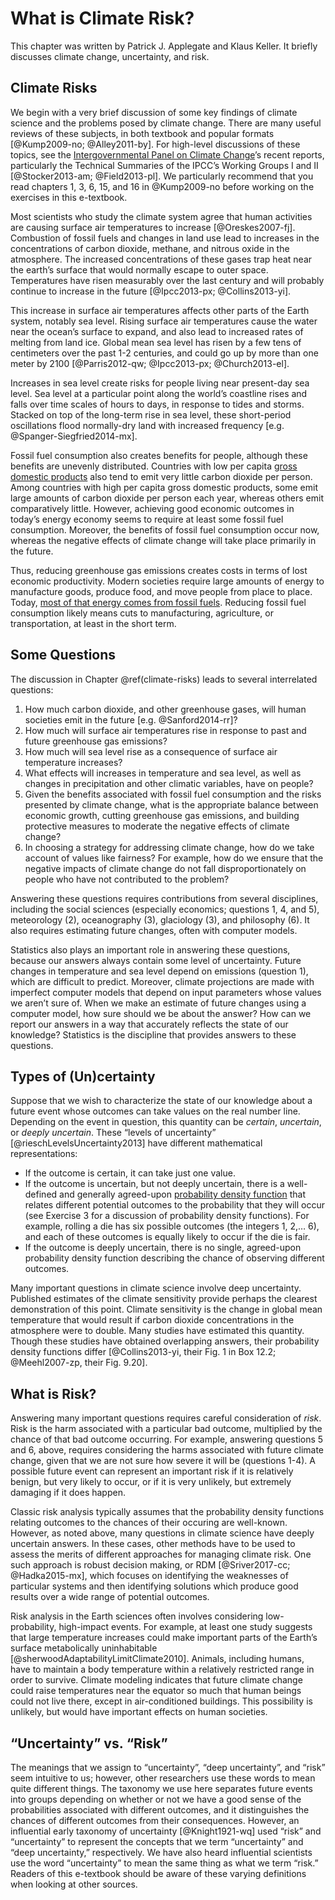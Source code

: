 \mainmatter

# What is Climate Risk?

This chapter was written by Patrick J. Applegate and Klaus Keller. It briefly discusses climate change, uncertainty, and risk.

## Climate Risks

We begin with a very brief discussion of some key findings of climate science and the problems posed by climate change.  There are many useful reviews of these subjects, in both textbook and popular formats [@Kump2009-no; @Alley2011-by].  For high-level discussions of these topics, see the [Intergovernmental Panel on Climate Change](http://www.ipcc.ch/index.htm)'s recent reports, particularly the Technical Summaries of the IPCC's Working Groups I and II [@Stocker2013-am; @Field2013-pl].  We particularly recommend that you read chapters 1, 3, 6, 15, and 16 in @Kump2009-no before working on the exercises in this e-textbook.

Most scientists who study the climate system agree that human activities are causing surface air temperatures to increase [@Oreskes2007-fj].  Combustion of fossil fuels and changes in land use lead to increases in the concentrations of carbon dioxide, methane, and nitrous oxide in the atmosphere.  The increased concentrations of these gases trap heat near the earth's surface that would normally escape to outer space.  Temperatures have risen measurably over the last century and will probably continue to increase in the future [@Ipcc2013-px; @Collins2013-yi].

This increase in surface air temperatures affects other parts of the Earth system, notably sea level.  Rising surface air temperatures cause the water near the ocean's surface to expand, and also lead to increased rates of melting from land ice.  Global mean sea level has risen by a few tens of centimeters over the past 1-2 centuries, and could go up by more than one meter by 2100 [@Parris2012-qw; @Ipcc2013-px; @Church2013-el].

Increases in sea level create risks for people living near present-day sea level.  Sea level at a particular point along the world's coastline rises and falls over time scales of hours to days, in response to tides and storms.  Stacked on top of the long-term rise in sea level, these short-period oscillations flood normally-dry land with increased frequency [e.g. @Spanger-Siegfried2014-mx].

Fossil fuel consumption also creates benefits for people, although these benefits are unevenly distributed.  Countries with low per capita [gross domestic products](https://en.wikipedia.org/wiki/Gross_domestic_product) also tend to emit very little carbon dioxide per person.  Among countries with high per capita gross domestic products, some emit large amounts of carbon dioxide per person each year, whereas others emit comparatively little.  However, achieving good economic outcomes in today's energy economy seems to require at least some fossil fuel consumption.  Moreover, the benefits of fossil fuel consumption occur now, whereas the negative effects of climate change will take place primarily in the future.

Thus, reducing greenhouse gas emissions creates costs in terms of lost economic productivity.  Modern societies require large amounts of energy to manufacture goods, produce food, and move people from place to place.  Today, [most of that energy comes from fossil fuels](https://www.iea.org/fuels-and-technologies).  Reducing fossil fuel consumption likely means cuts to manufacturing, agriculture, or transportation, at least in the short term.

## Some Questions

The discussion in Chapter \@ref(climate-risks) leads to several interrelated questions:

1. How much carbon dioxide, and other greenhouse gases, will human societies emit in the future [e.g. @Sanford2014-rr]?
2. How much will surface air temperatures rise in response to past and future greenhouse gas emissions?
3. How much will sea level rise as a consequence of surface air temperature increases?
4. What effects will increases in temperature and sea level, as well as changes in precipitation and other climatic variables, have on people?
5. Given the benefits associated with fossil fuel consumption and the risks presented by climate change, what is the appropriate balance between economic growth, cutting greenhouse gas emissions, and building protective measures to moderate the negative effects of climate change?
6. In choosing a strategy for addressing climate change, how do we take account of values like fairness?  For example, how do we ensure that the negative impacts of climate change do not fall disproportionately on people who have not contributed to the problem?

Answering these questions requires contributions from several disciplines, including the social sciences (especially economics; questions 1, 4, and 5), meteorology (2), oceanography (3), glaciology (3), and philosophy (6).  It also requires estimating future changes, often with computer models.

Statistics also plays an important role in answering these questions, because our answers always contain some level of uncertainty.  Future changes in temperature and sea level depend on emissions (question 1), which are difficult to predict.  Moreover, climate projections are made with imperfect computer models that depend on input parameters whose values we aren't sure of.  When we make an estimate of future changes using a computer model, how sure should we be about the answer?  How can we report our answers in a way that accurately reflects the state of our knowledge?  Statistics is the discipline that provides answers to these questions.

## Types of (Un)certainty

Suppose that we wish to characterize the state of our knowledge about a future event whose outcomes can take values on the real number line.  Depending on the event in question, this quantity can be *certain*, *uncertain*, or *deeply uncertain*.  These "levels of uncertainty" [@rieschLevelsUncertainty2013] have different mathematical representations:

* If the outcome is certain, it can take just one value.
* If the outcome is uncertain, but not deeply uncertain, there is a well-defined and generally agreed-upon [probability density function](https://en.wikipedia.org/wiki/Probability_density_function) that relates different potential outcomes to the probability that they will occur (see Exercise 3 for a discussion of probability density functions).  For example, rolling a die has six possible outcomes (the integers 1, 2,... 6), and each of these outcomes is equally likely to occur if the die is fair.
* If the outcome is deeply uncertain, there is no single, agreed-upon probability density function describing the chance of observing different outcomes.

Many important questions in climate science involve deep uncertainty.  Published estimates of the climate sensitivity provide perhaps the clearest demonstration of this point.  Climate sensitivity is the change in global mean temperature that would result if carbon dioxide concentrations in the atmosphere were to double.  Many studies have estimated this quantity.  Though these studies have obtained overlapping answers, their probability density functions differ [@Collins2013-yi, their Fig. 1 in Box 12.2; @Meehl2007-zp, their Fig. 9.20].

## What is Risk?

Answering many important questions requires careful consideration of *risk*.  Risk is the harm associated with a particular bad outcome, multiplied by the chance of that bad outcome occurring.  For example, answering questions 5 and 6, above, requires considering the harms associated with future climate change, given that we are not sure how severe it will be (questions 1-4).  A possible future event can represent an important risk if it is relatively benign, but very likely to occur, or if it is very unlikely, but extremely damaging if it does happen.

Classic risk analysis typically assumes that the probability density functions relating outcomes to the chances of their occuring are well-known.  However, as noted above, many questions in climate science have deeply uncertain answers.  In these cases, other methods have to be used to assess the merits of different approaches for managing climate risk.  One such approach is robust decision making, or RDM [@Sriver2017-cc; @Hadka2015-mx], which focuses on identifying the weaknesses of particular systems and then identifying solutions which produce good results over a wide range of potential outcomes.

Risk analysis in the Earth sciences often involves considering low-probability, high-impact events.  For example, at least one study suggests that large temperature increases could make important parts of the Earth's surface metabolically uninhabitable [@sherwoodAdaptabilityLimitClimate2010].  Animals, including humans, have to maintain a body temperature within a relatively restricted range in order to survive.  Climate modeling indicates that future climate change could raise temperatures near the equator so much that human beings could not live there, except in air-conditioned buildings.  This possibility is unlikely, but would have important effects on human societies.

## "Uncertainty" vs. "Risk"

The meanings that we assign to "uncertainty", "deep uncertainty", and "risk" seem intuitive to us; however, other researchers use these words to mean quite different things.  The taxonomy we use here separates future events into groups depending on whether or not we have a good sense of the probabilities associated with different outcomes, and it distinguishes the chances of different outcomes from their consequences.  However, an influential early taxonomy of uncertainty [@Knight1921-wq] used "risk" and "uncertainty" to represent the concepts that we term "uncertainty" and "deep uncertainty," respectively.  We have also heard influential scientists use the word "uncertainty" to mean the same thing as what we term "risk."  Readers of this e-textbook should be aware of these varying definitions when looking at other sources.